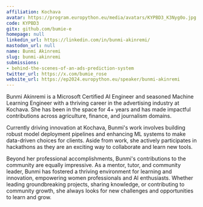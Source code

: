```yaml
---
affiliation: Kochava
avatar: https://program.europython.eu/media/avatars/KYPBD3_K3Nyg0o.jpg
code: KYPBD3
gitx: github.com/bumie-e
homepage: null
linkedin_url: https://linkedin.com/in/bunmi-akinremi/
mastodon_url: null
name: Bunmi Akinremi
slug: bunmi-akinremi
submissions:
- behind-the-scenes-of-an-ads-prediction-system
twitter_url: https://x.com/bumie_rose
website_url: https://ep2024.europython.eu/speaker/bunmi-akinremi
---
```


Bunmi Akinremi is a Microsoft Certified AI Engineer and seasoned Machine Learning Engineer with a thriving career in the advertising industry at Kochava. She has been in the space for 4+ years and has made impactful contributions across agriculture, finance, and journalism domains.

Currently driving innovation at Kochava, Bunmi's work involves building robust model deployment pipelines and enhancing ML systems to make data-driven choices for clients. Aside from work, she actively participates in hackathons as they are an exciting way to collaborate and learn new tools.

Beyond her professional accomplishments, Bunmi's contributions to the community are equally impressive. As a mentor, tutor, and community leader, Bunmi has fostered a thriving environment for learning and innovation, empowering women professionals and AI enthusiasts. Whether leading groundbreaking projects, sharing knowledge, or contributing to community growth, she always looks for new challenges and opportunities to learn and grow.
